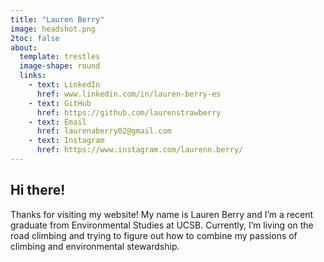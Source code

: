 ```yaml
---
title: "Lauren Berry"
image: headshot.png
2toc: false
about:
  template: trestles
  image-shape: round
  links:
    - text: LinkedIn
      href: www.linkedin.com/in/lauren-berry-es
    - text: GitHub
      href: https://github.com/laurenstrawberry
    - text: Email
      href: laurenaberry02@gmail.com
    - text: Instagram
      href: https://www.instagram.com/laurenn.berry/
---
```


## Hi there!

Thanks for visiting my website! My name is Lauren Berry and I'm a recent graduate from Environmental Studies at UCSB. Currently, I'm living on the road climbing and trying to figure out how to combine my passions of climbing and environmental stewardship.
